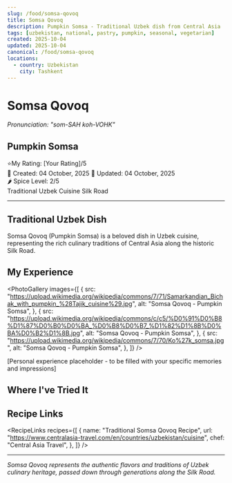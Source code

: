 ```yaml
---
slug: /food/somsa-qovoq
title: Somsa Qovoq
description: Pumpkin Somsa - Traditional Uzbek dish from Central Asia
tags: [uzbekistan, national, pastry, pumpkin, seasonal, vegetarian]
created: 2025-10-04
updated: 2025-10-04
canonical: /food/somsa-qovoq
locations:
  - country: Uzbekistan
    city: Tashkent
---
```



# Somsa Qovoq

_Pronunciation: "som-SAH koh-VOHK"_

## Pumpkin Somsa

<div className="food-rating">
  <span className="star">⭐</span>My Rating: [Your Rating]/5
</div>

<div className="food-metadata">
  <span className="food-date">📅 Created: 04 October, 2025</span>
  <span className="food-date">🔄 Updated: 04 October, 2025</span>
</div>

<div className="spice-level">🌶️ Spice Level: 2/5</div>

<div className="food-tags">
  <span className="food-tag">Traditional</span>
  <span className="food-tag">Uzbek Cuisine</span>
  <span className="food-tag">Silk Road</span>
</div>

---

## Traditional Uzbek Dish

Somsa Qovoq (Pumpkin Somsa) is a beloved dish in Uzbek cuisine, representing the rich culinary traditions of Central Asia along the historic Silk Road.

## My Experience

<PhotoGallery
  images={[
    {
      src: "https://upload.wikimedia.org/wikipedia/commons/7/71/Samarkandian_Bichak_with_pumpkin_%28Tajik_cuisine%29.jpg",
      alt: "Somsa Qovoq - Pumpkin Somsa",
    },
    {
      src: "https://upload.wikimedia.org/wikipedia/commons/c/c5/%D0%91%D0%B8%D1%87%D0%B0%D0%BA_%D0%B8%D0%B7_%D1%82%D1%8B%D0%BA%D0%B2%D1%8B.jpg",
      alt: "Somsa Qovoq - Pumpkin Somsa",
    },
    {
      src: "https://upload.wikimedia.org/wikipedia/commons/7/70/Ko%27k_somsa.jpg",
      alt: "Somsa Qovoq - Pumpkin Somsa",
    },
  ]}
/>

[Personal experience placeholder - to be filled with your specific memories and impressions]

## Where I've Tried It

<MapEmbed
  location="Tashkent, Uzbekistan"
  description="Traditional preparation across Uzbekistan"
/>

## Recipe Links

<RecipeLinks
  recipes={[
    {
      name: "Traditional Somsa Qovoq Recipe",
      url: "https://www.centralasia-travel.com/en/countries/uzbekistan/cuisine",
      chef: "Central Asia Travel",
    },
  ]}
/>

---

_Somsa Qovoq represents the authentic flavors and traditions of Uzbek culinary heritage, passed down through generations along the Silk Road._

